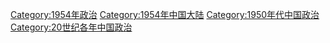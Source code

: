 [[Category:1954年政治|Category:1954年政治]]
[[Category:1954年中国大陆|Category:1954年中国大陆]]
[[Category:1950年代中国政治|Category:1950年代中国政治]]
[[Category:20世纪各年中国政治|Category:20世纪各年中国政治]]